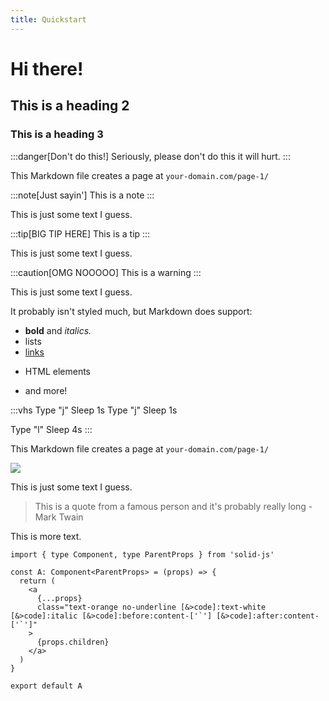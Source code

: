 ```yaml
---
title: Quickstart 
---
```


# Hi there!
## This is a heading 2
### This is a heading 3

:::danger[Don't do this!]
Seriously, please don't do this it will hurt.
:::

This Markdown file creates a page at `your-domain.com/page-1/`

:::note[Just sayin']
This is a note
:::

This is just some text I guess.

:::tip[BIG TIP HERE]
This is a tip
:::

This is just some text I guess.

:::caution[OMG NOOOOO]
This is a warning
:::

This is just some text I guess.

It probably isn't styled much, but Markdown does support:
- **bold** and _italics._
- lists
- [links](https://astro.build)
- <p>HTML elements</p>
- and more!

:::vhs
Type "j"
Sleep 1s
Type "j"
Sleep 1s

Type "l"
Sleep 4s
:::

This Markdown file creates a page at `your-domain.com/page-1/`

![](/images/nil.png)

This is just some text I guess.

> This is a quote from a famous person and it's probably really long - Mark Twain

This is more text.

```tsx
import { type Component, type ParentProps } from 'solid-js'

const A: Component<ParentProps> = (props) => {
  return (
    <a
      {...props}
      class="text-orange no-underline [&>code]:text-white [&>code]:italic [&>code]:before:content-['`'] [&>code]:after:content-['`']"
    >
      {props.children}
    </a>
  )
}

export default A
```
